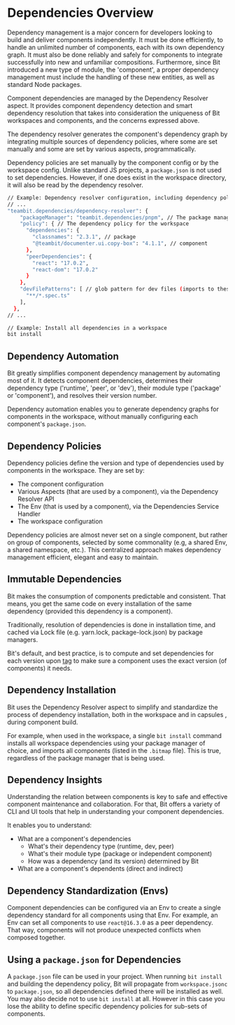 # Dependencies Overview

Dependency management is a major concern for developers looking to build and deliver components independently. It must be done efficiently, to handle an unlimited number of components, each with its own dependency graph.
It must also be done reliably and safely for components to integrate successfully into new and unfamiliar compositions. Furthermore, since Bit introduced a new type of module, the 'component', a proper dependency management must include the handling of these new entities, as well as standard Node packages.

Component dependencies are managed by the Dependency Resolver aspect. It provides component dependency detection and smart dependency resolution that takes into consideration the uniqueness of Bit workspaces and components, and the concerns expressed above.

The dependency resolver generates the component's dependency graph by integrating multiple sources of dependency policies, where some are set manually and some are set by various aspects, programmatically.

Dependency policies are set manually by the component config or by the workspace config. Unlike standard JS projects, a `package.json` is not used to set dependencies. However, if one does exist in the workspace directory, it will also be read by the dependency resolver.

```bash title="Example: dependency configuration (workspace.jsonc)"
// Example: Dependency resolver configuration, including dependency policies.
// ...
"teambit.dependencies/dependency-resolver": {
    "packageManager": "teambit.dependencies/pnpm", // The package manager (aspect) to be used by the dependency-resolver
    "policy": { // The dependency policy for the workspace
      "dependencies": {
        "classnames": "2.3.1", // package
        "@teambit/documenter.ui.copy-box": "4.1.1", // component
      },
      "peerDependencies": {
        "react": "17.0.2",
        "react-dom": "17.0.2"
      }
    },
    "devFilePatterns": [ // glob pattern for dev files (imports to these files are considered as dev dependencies)
      "**/*.spec.ts"
    ],
  },
// ...
```

```bash title-"Example: Installing all workspace dependencies"
// Example: Install all dependencies in a workspace
bit install
```

## Dependency Automation

Bit greatly simplifies component dependency management by automating most of it.
It detects component dependencies, determines their dependency type ('runtime', 'peer', or 'dev'), their module type ('package' or 'component'), and resolves their version number.

Dependency automation enables you to generate dependency graphs for components in the workspace, without manually configuring each component's `package.json`.

## Dependency Policies

Dependency policies define the version and type of dependencies used by components in the workspace. They are set by:

- The component configuration
- Various Aspects (that are used by a component), via the Dependency Resolver API
- The Env (that is used by a component), via the Dependencies Service Handler
- The workspace configuration

Dependency policies are almost never set on a single component, but rather on group of components, selected by some commonality (e.g, a shared Env, a shared namespace, etc.).
This centralized approach makes dependency management efficient, elegant and easy to maintain.

## Immutable Dependencies

Bit makes the consumption of components predictable and consistent. That means, you get the same code on every installation of the same dependency (provided this dependency is a component).

Traditionally, resolution of dependencies is done in installation time, and cached via Lock file (e.g. yarn.lock, package-lock.json) by package managers.

Bit's default, and best practice, is to compute and set dependencies for each version upon [tag](/components/tags) to make sure a component uses the exact version (of components) it needs.

<!--TODO ## Dependency Safety -->

<!--TODO  Using dependencies might couple to -->

## Dependency Installation

Bit uses the Dependency Resolver aspect to simplify and standardize the process of dependency installation, both in the workspace and in capsules <!--TODO ['capsules'](#) -->, during component build.

For example, when used in the workspace, a single `bit install` command installs all workspace dependencies using your package manager of choice, and imports all components (listed in the `.bitmap` file).
This is true, regardless of the package manager that is being used.

## Dependency Insights

Understanding the relation between components is key to safe and effective component maintenance and collaboration. For that, Bit offers a variety of CLI and UI tools that help in understanding your component dependencies.

It enables you to understand:

- What are a component's dependencies
  - What's their dependency type (runtime, dev, peer)
  - What's their module type (package or independent component)
  - How was a dependency (and its version) determined by Bit
- What are a component's dependents (direct and indirect)

## Dependency Standardization (Envs)

Component dependencies can be configured via an Env to create a single dependency standard for all components using that Env.
For example, an Env can set all components to use `react@16.3.0` as a peer dependency. That way, components will not produce unexpected conflicts when composed together.

## Using a `package.json` for Dependencies

A `package.json` file can be used in your project. When running `bit install` and building the dependency policy, Bit will propagate from `workspace.jsonc` to `package.json`, so all dependencies defined there will be installed as well. You may also decide not to use `bit install` at all. However in this case you lose the ability to define specific dependency policies for sub-sets of components.
